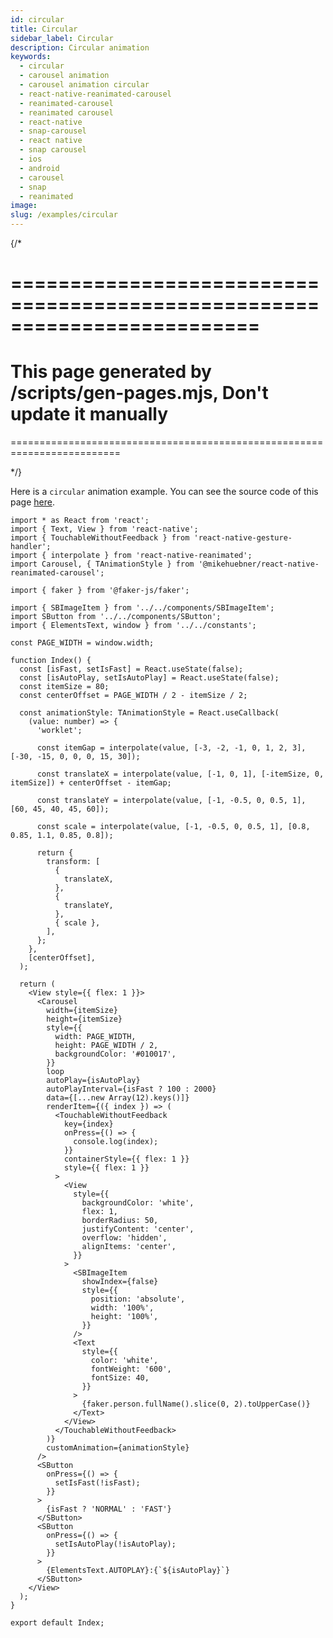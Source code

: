 ```yaml
---
id: circular
title: Circular
sidebar_label: Circular
description: Circular animation
keywords:
  - circular
  - carousel animation
  - carousel animation circular
  - react-native-reanimated-carousel
  - reanimated-carousel
  - reanimated carousel
  - react-native
  - snap-carousel
  - react native
  - snap carousel
  - ios
  - android
  - carousel
  - snap
  - reanimated
image:
slug: /examples/circular
---
```


{/\*

# =========================================================================

# This page generated by /scripts/gen-pages.mjs, Don't update it manually

=========================================================================

\*/}

Here is a `circular` animation example. You can see the source code of this page
[here](https://github.com/dohooo/react-native-reanimated-carousel/blob/main/apps/app/src/pages/circular/index.tsx).


<Page page="circular" />

```tsx copy
import * as React from 'react';
import { Text, View } from 'react-native';
import { TouchableWithoutFeedback } from 'react-native-gesture-handler';
import { interpolate } from 'react-native-reanimated';
import Carousel, { TAnimationStyle } from '@mikehuebner/react-native-reanimated-carousel';

import { faker } from '@faker-js/faker';

import { SBImageItem } from '../../components/SBImageItem';
import SButton from '../../components/SButton';
import { ElementsText, window } from '../../constants';

const PAGE_WIDTH = window.width;

function Index() {
  const [isFast, setIsFast] = React.useState(false);
  const [isAutoPlay, setIsAutoPlay] = React.useState(false);
  const itemSize = 80;
  const centerOffset = PAGE_WIDTH / 2 - itemSize / 2;

  const animationStyle: TAnimationStyle = React.useCallback(
    (value: number) => {
      'worklet';

      const itemGap = interpolate(value, [-3, -2, -1, 0, 1, 2, 3], [-30, -15, 0, 0, 0, 15, 30]);

      const translateX = interpolate(value, [-1, 0, 1], [-itemSize, 0, itemSize]) + centerOffset - itemGap;

      const translateY = interpolate(value, [-1, -0.5, 0, 0.5, 1], [60, 45, 40, 45, 60]);

      const scale = interpolate(value, [-1, -0.5, 0, 0.5, 1], [0.8, 0.85, 1.1, 0.85, 0.8]);

      return {
        transform: [
          {
            translateX,
          },
          {
            translateY,
          },
          { scale },
        ],
      };
    },
    [centerOffset],
  );

  return (
    <View style={{ flex: 1 }}>
      <Carousel
        width={itemSize}
        height={itemSize}
        style={{
          width: PAGE_WIDTH,
          height: PAGE_WIDTH / 2,
          backgroundColor: '#010017',
        }}
        loop
        autoPlay={isAutoPlay}
        autoPlayInterval={isFast ? 100 : 2000}
        data={[...new Array(12).keys()]}
        renderItem={({ index }) => (
          <TouchableWithoutFeedback
            key={index}
            onPress={() => {
              console.log(index);
            }}
            containerStyle={{ flex: 1 }}
            style={{ flex: 1 }}
          >
            <View
              style={{
                backgroundColor: 'white',
                flex: 1,
                borderRadius: 50,
                justifyContent: 'center',
                overflow: 'hidden',
                alignItems: 'center',
              }}
            >
              <SBImageItem
                showIndex={false}
                style={{
                  position: 'absolute',
                  width: '100%',
                  height: '100%',
                }}
              />
              <Text
                style={{
                  color: 'white',
                  fontWeight: '600',
                  fontSize: 40,
                }}
              >
                {faker.person.fullName().slice(0, 2).toUpperCase()}
              </Text>
            </View>
          </TouchableWithoutFeedback>
        )}
        customAnimation={animationStyle}
      />
      <SButton
        onPress={() => {
          setIsFast(!isFast);
        }}
      >
        {isFast ? 'NORMAL' : 'FAST'}
      </SButton>
      <SButton
        onPress={() => {
          setIsAutoPlay(!isAutoPlay);
        }}
      >
        {ElementsText.AUTOPLAY}:{`${isAutoPlay}`}
      </SButton>
    </View>
  );
}

export default Index;
```

